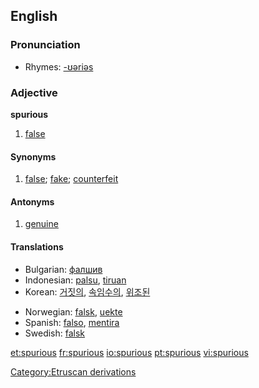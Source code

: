 ==English==

===Pronunciation===
*Rhymes: [[Rhymes:English:-ʊəriəs|-ʊəriəs]]

=== Adjective ===
'''spurious'''
# [[false]]
==== Synonyms ====
#[[false]]; [[fake]]; [[counterfeit]]
==== Antonyms ====
#[[genuine]]
====Translations====
{{top}}
*Bulgarian: [[фалшив]]
*Indonesian: [[palsu]], [[tiru|tiruan]]
*Korean: [[거짓의]], [[속임수의]], [[위조된]]
{{mid}}
*Norwegian: [[falsk]], [[uekte]]
*Spanish: [[falso]], [[mentira]]
*Swedish: [[falsk]]
{{bottom}}

[[Category:Etruscan derivations]]

[[et:spurious]]
[[fr:spurious]]
[[io:spurious]]
[[pt:spurious]]
[[vi:spurious]]